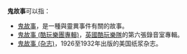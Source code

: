 '''鬼故事'''可以指：
*[[鬼故事|鬼故事]]，是一種與靈異事件有關的故事。
*[[鬼故事_(酷玩樂團專輯)|鬼故事 (酷玩樂團專輯)]]，[[英國|英國]][[酷玩樂隊|酷玩樂隊]]的第六張錄音室專輯。
*[[鬼故事_(杂志)|鬼故事 (杂志)]]，1926至1932年出版的美国纸浆杂志。
{{disambig|cat=三字消歧義}}